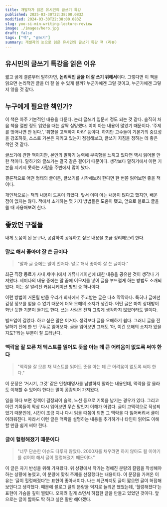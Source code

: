 ```yaml
---
title: 개발자가 읽은 유시민의 글쓰기 특강
published: 2025-03-30T22:38:00.083Z
modified: 2024-03-30T22:38:00.083Z
slug: yoo-si-min-writing-lecture-review
image: ./images/hero.jpg
draft: false
tags: ["책", "글쓰기"]
summary: 개발자의 눈으로 읽은 유시민의 글쓰기 특강 책 (리뷰)
---
```


## 유시민의 글쓰기 특강을 읽은 이유

짧고 굵게 결론부터 말하자면, **논리적인 글을 더 잘 쓰기 위해서**이다. 그렇다면 이 책을 읽으면 논리적인 글을 더 잘 쓸 수 있게 될까? 누군가에겐 그럴 것이고, 누군가에겐 그렇지 않을 것 같다.

## 누구에게 필요한 책인가?

이 책은 아주 기본적인 내용을 다룬다. 논리 글쓰기 입문서 정도 되는 것 같다. 솔직히 처음 책을 절반 정도 읽었을 때는 살짝 실망했다. 이미 아는 내용이 많았기 때문이다. ‘주제를 벗어나면 안 된다.’, ‘취향을 고백하지 마라’ 등이다. 하지만 고수들이 기본기의 중요성을 강조하듯, 스스로 기본은 지키고 있는지 점검해보고, 글쓰기 지침을 정하는 데 좋은 책인 것 같다.

글쓰기에 관한 책이지만, 본인의 말하기 능력에 부족함을 느끼고 있다면 역시 읽어볼 만한 책이다. 말하기와 글쓰기는 결국 같은 결이기 때문이다. 생각보다 말하기에서 이런 기본을 지키지 못하는 사람을 주변에서 많이 봤다.

결론적으로 어떤 형태의 글이든, 글쓰기를 시작해보려 한다면 한 번쯤 읽어보면 좋을 책이다.

개인적으로는 책의 내용이 도움이 되었다. 앞서 이미 아는 내용이 많다고 했지만, 배운 점이 없지는 않다. 책에서 소개하는 몇 가지 방법들은 도움이 됐고, 앞으로 블로그 글을 쓸 때 사용해보려 한다.

## 좋았던 구절들

내게 도움이 된 문구나, 공감하여 공유하고 싶은 내용을 조금 정리해보려 한다.

### 말로 해서 좋아야 잘 쓴 글이다

> "말과 글 중에는 말이 먼저다. 말로 해서 좋아야 잘 쓴 글이다."

최근 직장 동료가 사내 세미나에서 커뮤니케이션에 대한 내용을 공유한 것이 생각나 가져왔다. 세미나의 내용 중에는 말 끝에 이모지를 넣어 글을 부드럽게 하는 방법도 소개되었다. 이는 잘 알려진 커뮤니케이션 방법 중 하나이다.

이런 방법이 거론될 만큼 우리가 회사에서 주고받는 글은 다소 딱딱하다. 특히나 글에선 감정 정보를 얻을 수 없기 때문에 더욱 오해의 소지가 생긴다. 어떤 글은 마치 상대방이 화난 듯한 기분이 들기도 한다. 쓰는 사람은 전혀 그렇게 생각하지 않았더라도 말이다.

빌드업이 길었다. 하고 싶은 말은 이거다. 생각보다 글을 오해하기 쉽다. 그러니 글을 전달하기 전에 한 번 구두로 읽어보자. 글을 읽어보면 그래도 ’아, 이건 오해의 소지가 있을지도?’라는 부분이 잘 드러난다.

### 맥락을 잘 모른 채 텍스트를 읽어도 뜻을 아는 데 큰 어려움이 없도록 써야 한다

> "맥락을 잘 모른 채 텍스트를 읽어도 뜻을 아는 데 큰 어려움이 없도록 써야 한다."

이 문장은 ‘거시기, 그것’ 같은 인칭대명사를 남발하지 말라는 내용인데, 맥락을 잘 몰라도 이해할 수 있어야 한다는 말이 공감되어 가져왔다.

일을 하다 보면 정책이 결정되어 슬랙, 노션 등으로 기록을 남기는 경우가 있다. 그리고 이런 기록들이 막상 다시 읽어보면 무슨 말인지 이해가 어렵다. 글이 고맥락으로 작성되었기 때문인데, 시간이 조금 지나 다시 읽을 때쯤이 되면 그 맥락을 다 잃어버려서 글이 어려워진다. 따라서 이런 글은 맥락을 설명하는 내용을 추가하거나 타인이 읽어도 이해할 만큼 쉽게 써야 한다.

### 글이 헐렁해졌기 때문이다

> "너무 단순한 이슈도 다루지 않았다. 2000자를 채우려면 하지 않아도 될 이야기를 섞어야 해서 글이 헐렁해졌기 때문이다."

이 글은 자기 반성을 위해 가져왔다. 위 상황에서 작가는 정해진 분량의 칼럼을 작성해야 하는 상황에 놓였고, 이 분량에 맞춰 주제를 선정했다는 내용이다. 이 문장을 가져온 이유는 ‘글이 헐렁해졌다’는 표현이 좋아서이다. 나는 최근까지도 글이 짧으면 글이 허접해 보인다고 생각했다. 때문에 블로그 글의 분량을 억지로 늘리곤 했었는데, ‘헐렁해졌다’는 표현이 가슴을 깊이 찔렀다. 오히려 길게 쓰면서 허접한 글을 만들고 있었던 것이다. 앞으로는 글이 짧아도 딱 하고 싶은 말만 해야겠다.
